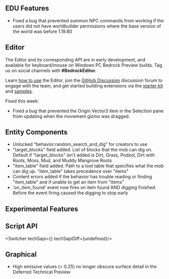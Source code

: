 



## EDU Features

-   Fixed a bug that prevented summon NPC commands from working if the users did not have worldbuilder permissions where the base version of the world was before 1.19.80

## Editor

The Editor and its corresponding API are in early development, and available for keyboard/mouse on Windows PC Bedrock Preview builds. Tag us on social channels with **#BedrockEditor.**

Learn [how to use](https://aka.ms/LearnEditor) the Editor, join the [GitHub Discussion](https://github.com/Mojang/minecraft-editor/discussions) discussion forum to engage with the team, and get started building extensions via the [starter kit](https://github.com/Mojang/minecraft-editor-extension-starter-kit) and [samples](https://github.com/Mojang/minecraft-editor-extension-samples).

Fixed this week:

-   Fixed a bug that prevented the Origin Vector3 item in the Selection pane from updating when the movement gizmo was dragged.

## Entity Components

-   Unlocked “behavior.random\_search\_and\_dig” for creators to use
-   "target\_blocks" field added. List of blocks that the mob can dig on. Default if "target\_blocks" isn't added is Dirt, Grass, Podzol, Dirt with Roots, Moss, Mud, and Muddy Mangrove Roots
-   "item\_table" field added. Path to a loot table that specifies what the mob can dig up. "item\_table" takes precedence over "items"
-   Content errors added if the behavior has trouble reading or finding "item\_table" and if unable to get an item from "items"
-   'on\_item\_found' event now fires on item found AND digging finished. Before the event firing caused the digging to stop early




<h2 className="experimental_divider">Experimental Features</h2>





## **Script API**

<Switcher techSapi={<TechSapiExp/>} techSapiDiff={undefined}/>

## Graphical

-   High emissive values (\> 0.25) no longer obscure surface detail in the Deferred Technical Preview